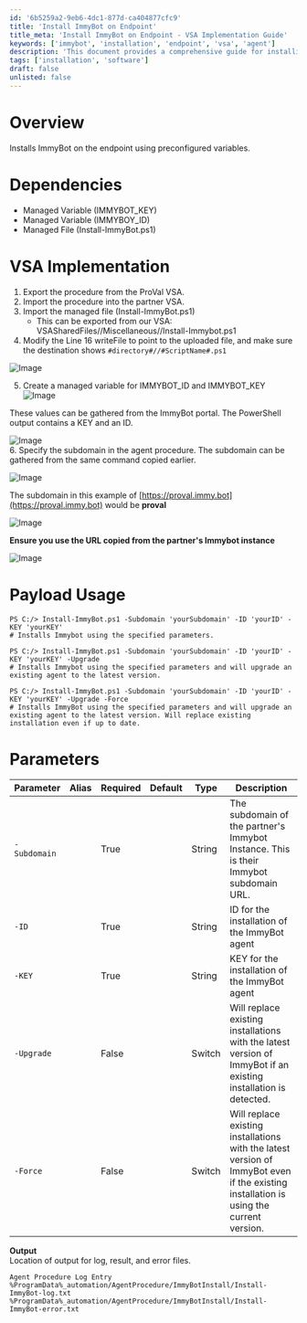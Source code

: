 ```yaml
---
id: '6b5259a2-9eb6-4dc1-877d-ca404877cfc9'
title: 'Install ImmyBot on Endpoint'
title_meta: 'Install ImmyBot on Endpoint - VSA Implementation Guide'
keywords: ['immybot', 'installation', 'endpoint', 'vsa', 'agent']
description: 'This document provides a comprehensive guide for installing ImmyBot on endpoints using preconfigured variables within the VSA environment. It covers dependencies, implementation steps, usage of the installation script, and detailed parameter descriptions.'
tags: ['installation', 'software']
draft: false
unlisted: false
---
```

# Overview
Installs ImmyBot on the endpoint using preconfigured variables.

# Dependencies
- Managed Variable (IMMYBOT_KEY)
- Managed Variable (IMMYBOY_ID)
- Managed File (Install-ImmyBot.ps1)

# VSA Implementation
1. Export the procedure from the ProVal VSA.
2. Import the procedure into the partner VSA.
3. Import the managed file (Install-ImmyBot.ps1)
   - This can be exported from our VSA:  
     VSASharedFiles//Miscellaneous//Install-Immybot.ps1
4. Modify the Line 16 writeFile to point to the uploaded file, and make sure the destination shows `#directory#//#ScriptName#.ps1`

![Image](../../../static/img/Install-ImmyBot/image_1.png)

5. Create a managed variable for IMMYBOT_ID and IMMYBOT_KEY  
   ![Image](../../../static/img/Install-ImmyBot/image_2.png)

These values can be gathered from the ImmyBot portal. The PowerShell output contains a KEY and an ID.

![Image](../../../static/img/Install-ImmyBot/image_3.png)  
6. Specify the subdomain in the agent procedure. The subdomain can be gathered from the same command copied earlier.  

![Image](../../../static/img/Install-ImmyBot/image_4.png)  

The subdomain in this example of [https://proval.immy.bot](https://proval.immy.bot) would be **proval**  

![Image](https://c.tenor.com/8vSJsVW-1pQAAAAj/police-car-light-joypixels.gif)  

**Ensure you use the URL copied from the partner's Immybot instance**  

![Image](../../../static/img/Install-ImmyBot/image_5.png)  

# Payload Usage
```
PS C:/> Install-ImmyBot.ps1 -Subdomain 'yourSubdomain' -ID 'yourID' -KEY 'yourKEY' 
# Installs Immybot using the specified parameters.

PS C:/> Install-ImmyBot.ps1 -Subdomain 'yourSubdomain' -ID 'yourID' -KEY 'yourKEY' -Upgrade
# Installs Immybot using the specified parameters and will upgrade an existing agent to the latest version.

PS C:/> Install-ImmyBot.ps1 -Subdomain 'yourSubdomain' -ID 'yourID' -KEY 'yourKEY' -Upgrade -Force
# Installs ImmyBot using the specified parameters and will upgrade an existing agent to the latest version. Will replace existing installation even if up to date.
```

# Parameters
| Parameter   | Alias | Required | Default | Type   | Description                                                                                       |
|-------------|-------|----------|---------|--------|---------------------------------------------------------------------------------------------------|
| `-Subdomain`|       | True     |         | String | The subdomain of the partner's Immybot Instance. This is their Immybot subdomain URL.          |
| `-ID`      |       | True     |         | String | ID for the installation of the ImmyBot agent                                                    |
| `-KEY`     |       | True     |         | String | KEY for the installation of the ImmyBot agent                                                   |
| `-Upgrade`  |       | False    |         | Switch | Will replace existing installations with the latest version of ImmyBot if an existing installation is detected. |
| `-Force`    |       | False    |         | Switch | Will replace existing installations with the latest version of ImmyBot even if the existing installation is using the current version. |

**Output**  
Location of output for log, result, and error files.
```
Agent Procedure Log Entry
%ProgramData%_automation/AgentProcedure/ImmyBotInstall/Install-ImmyBot-log.txt
%ProgramData%_automation/AgentProcedure/ImmyBotInstall/Install-ImmyBot-error.txt
```











